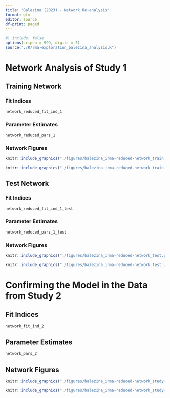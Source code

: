 ```yaml
---
title: "Balezina (2023) - Network Re-analysis"
format: gfm
editor: source
df-print: paged
---
```


```r
#| include: false
options(scipen = 999, digits = 5)
source("./R/rma-exploration_balezina_analysis.R")

```

# Network Analysis of Study 1

## Training Network

### Fit Indices

```r
network_reduced_fit_ind_1
```

### Parameter Estimates

```r
network_reduced_pars_1
```

### Network Figures

```r
knitr::include_graphics("./figures/balezina_irma-reduced-network_train.png")
```

```r
knitr::include_graphics("./figures/balezina_irma-reduced-network_train_walktrap.png")
```

## Test Network

### Fit Indices

```r
network_reduced_fit_ind_1_test
```

### Parameter Estimates

```r
network_reduced_pars_1_test
```

### Network Figures

```r
knitr::include_graphics("./figures/balezina_irma-reduced-network_test.png")
```

```r
knitr::include_graphics("./figures/balezina_irma-reduced-network_test_walktrap.png")
```

# Confirming the Model in the Data from Study 2

## Fit Indices

```r
network_fit_ind_2
```

## Parameter Estimates

```r
network_pars_2
```

## Network Figures

```r
knitr::include_graphics("./figures/balezina_irma-reduced-network_study-2.png")
```

```r
knitr::include_graphics("./figures/balezina_irma-reduced-network_study-2_walktrap.png")
```
